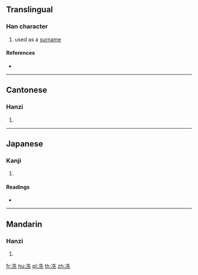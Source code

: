 ==Translingual==

===Han character===
{{Han char|rn=15|rad=冫|as=06|sn=8|four=34111|canj=IMHGU|ids=⿰冫先}}

# used as a [[surname]]

====References====
* {{Han ref|kx=0132.110|dkj=01633|hdz=10297.060|uh=51BC|ud=20924|bh=CBCE|bd=52174}}

----

==Cantonese==

===Hanzi===
{{yue-hanzi|jyut=|y=sin2}}

# {{defn|lang=yue|sort=冫06}}

----

==Japanese==

===Kanji===
{{ja-kanji|grade=|rs=冫06}}

# {{defn|lang=ja|sort=冫06}}

====Readings====
* {{ja-readings|on=[[しょう]] (shō)|kun=[[さむい]] (samui)}}

----

==Mandarin==

===Hanzi===
{{cmn-hanzi|pin=[[xiǎn]] ([[xian3]])|wg=hsien<sup>3</sup>}}

# {{defn|lang=cmn|sort=冫06}}

[[fr:冼]]
[[hu:冼]]
[[pl:冼]]
[[th:冼]]
[[zh:冼]]